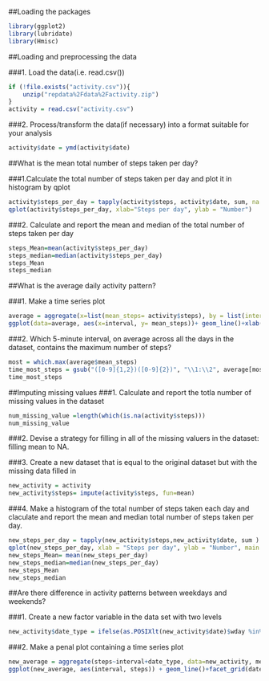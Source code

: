 
##Loading the packages
```R
library(ggplot2)
library(lubridate)
library(Hmisc)
```


##Loading and preprocessing the data

###1. Load the data(i.e. read.csv())

```r
if (!file.exists("activity.csv")){
    unzip("repdata%2Fdata%2Factivity.zip")
}
activity = read.csv("activity.csv")

```

###2. Process/transform the data(if necessary) into a format suitable for your analysis

```R
activity$date = ymd(activity$date)
```



##What is the mean total number of steps taken per day?

###1.Calculate the total number of steps taken per day and plot it in histogram by qplot
```R
activity$steps_per_day = tapply(activity$steps, activity$date, sum, na.rm=TRUE)
qplot(activity$steps_per_day, xlab="Steps per day", ylab = "Number")
```

###2. Calculate and report the mean and median of the total number of steps taken per day

```R
steps_Mean=mean(activity$steps_per_day)
steps_median=median(activity$steps_per_day)
steps_Mean
steps_median
```



##What is the average daily activity pattern?

###1. Make a time series plot

```R
average = aggregate(x=list(mean_steps= activity$steps), by = list(interval=activity$interval), FUN=mean, na.rm=TRUE)
ggplot(data=average, aes(x=interval, y= mean_steps))+ geom_line()+xlab("5 minutes interval")+ylab("average of steps")
```

###2. Which 5-minute interval, on average across all the days in the dataset, contains the maximum number of steps?

```R
most = which.max(average$mean_steps)
time_most_steps = gsub("([0-9]{1,2})([0-9]{2})", "\\1:\\2", average[most,"interval"])
time_most_steps
```



##Imputing missing values
###1. Calculate and report the totla number of missing values in the dataset
```R
num_missing_value =length(which(is.na(activity$steps)))
num_missing_value
```

###2. Devise a strategy for filling in all of the missing valuers in the dataset: filling mean to NA.

###3. Create a new dataset that is equal to the original dataset but with the missing data filled in
```R
new_activity = activity
new_activity$steps= impute(activity$steps, fun=mean)
```

###4. Make a histogram of the total number of steps taken each day and claculate and report the mean and median total number of steps taken per day.

```R
new_steps_per_day = tapply(new_activity$steps,new_activity$date, sum )
qplot(new_steps_per_day, xlab = "Steps per day", ylab = "Number", main = "replace missing values to the mean of the rest")
new_steps_Mean= mean(new_steps_per_day)
new_steps_median=median(new_steps_per_day)
new_steps_Mean
new_steps_median
```

##Are there difference in activity patterns between weekdays and weekends?

###1. Create a new factor variable in the data set with two levels

```R
new_activity$date_type = ifelse(as.POSIXlt(new_activity$date)$wday %in% c(0,6), "weekend", "weekday")
```

###2. Make a penal plot containing a time series plot

```R
new_average = aggregate(steps~interval+date_type, data=new_activity, mean)
ggplot(new_average, aes(interval, steps)) + geom_line()+facet_grid(date_type~.)+ xlab("5-minute interval") + ylab("average number of steps")
```







